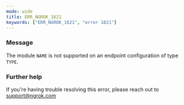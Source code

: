```yaml
---
mode: wide
title: ERR_NGROK_1621
keywords: ["ERR_NGROK_1621", "error 1621"]
---
```



### Message

The module `NAME` is not supported on an endpoint configuration of type `TYPE`.

<ErrorDetails />

### Further help

If you're having trouble resolving this error, please reach out to [support@ngrok.com](mailto:support@ngrok.com?subject=Help%20with%20ERR_NGROK_1621)
